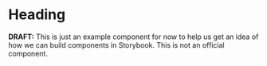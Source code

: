 
<Meta title="Website/Components/Typography/Heading" component={Heading} />

# Heading

**DRAFT:** This is just an example component for now to help us get an idea of how we can build components in Storybook. This is not an official component.

<Canvas>
    <Story story={stories.ExtraLarge} />
</Canvas>

<ArgsTable of={Heading} />